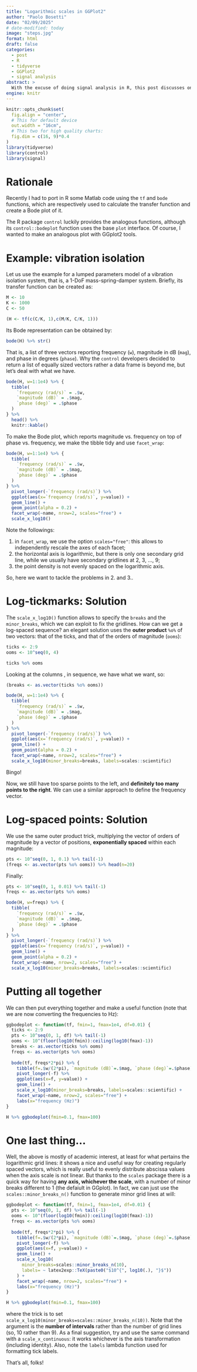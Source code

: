 ```yaml
---
title: "Logarithmic scales in GGPlot2"
author: "Paolo Bosetti"
date: "02/09/2025"
# date-modified: today
image: "steps.jpg"
format: html
draft: false
categories: 
  - post
  - R
  - tidyverse
  - GGPlot2
  - signal analysis
abstract: >
  With the excuse of doing signal analysis in R, this post discusses on how to deal with logarithmic scalses and tick-marks in GGPlot2, and how to generate log-spaced grids to have an equally dense set of points in the resulting plot.
engine: knitr
---
```


```r
knitr::opts_chunk$set(
  fig.align = "center",
  # This for default device
  out.width = "16cm",
  # This two for high quality charts:
  fig.dim = c(16, 9)*0.4
)
library(tidyverse)
library(control)
library(signal)
```

# Rationale

Recently I had to port in R some Matlab code using the `tf` and `bode` functions, which are respectively used to calculate the transfer function and create a Bode plot of it.

The R package `control` luckily provides the analogous functions, although its `control::bodeplot` function uses the base `plot` interface. Of course, I wanted to make an analogous plot with GGplot2 tools.

# Example: vibration isolation

Let us use the example for a lumped parameters model of a vibration isolation system, that is, a 1-DoF mass-spring-damper system. Briefly, its transfer function can be created as:

```r
M <- 10
K <- 1000
C <- 50

(H <- tf(c(C/K, 1),c(M/K, C/K, 1)))
```

Its Bode representation can be obtained by:

```r
bode(H) %>% str()
```

That is, a list of three vectors reporting frequency (`w`), magnitude in dB (`mag`), and phase in degrees (`phase`). Why the `control` developers decided to return a list of equally sized vectors rather a data frame is beyond me, but let's deal with what we have.

```r
bode(H, w=1:1e4) %>% {
  tibble(
    `frequency (rad/s)` = .$w, 
    `magnitude (dB)` = .$mag,
    `phase (deg)` = .$phase
  )
} %>% 
  head() %>% 
  knitr::kable()
```

To make the Bode plot, which reports magnitude vs. frequency on top of phase vs. frequency, we make the tibble tidy and use `facet_wrap`:

```r
bode(H, w=1:1e4) %>% {
  tibble(
    `frequency (rad/s)` = .$w, 
    `magnitude (dB)` = .$mag,
    `phase (deg)` = .$phase
  )
} %>%
  pivot_longer(-`frequency (rad/s)`) %>% 
  ggplot(aes(x=`frequency (rad/s)`, y=value)) +
  geom_line() +
  geom_point(alpha = 0.2) +
  facet_wrap(~name, nrow=2, scales="free") +
  scale_x_log10()
```

Note the followings:

1. in `facet_wrap`, we use the option `scales="free"`: this allows to independently rescale the axes of each facet;
2. the horizontal axis is logarithmic, but there is only one secondary grid line, while we usually have secondary gridlines at 2, 3, ..., 9;
3. the point density is not evenly spaced on the logarithmic axis.

So, here we want to tackle the problems in 2. and 3..

# Log-tickmarks: Solution

The `scale_x_log10()` function allows to specify the `breaks` and the `minor_breaks`, which we can exploit to fix the gridlines. How can we get a log-spaced sequence? an elegant solution uses the **outer product** `%o%` of two vectors: that of the ticks, and that of the orders of magnitude (`ooms`):

```r
ticks <- 2:9
ooms <- 10^seq(0, 4)

ticks %o% ooms
```
Looking at the columns , in sequence, we have what we want, so:

```r
(breaks <- as.vector(ticks %o% ooms))
```

```r
bode(H, w=1:1e4) %>% {
  tibble(
    `frequency (rad/s)` = .$w, 
    `magnitude (dB)` = .$mag,
    `phase (deg)` = .$phase
  )
} %>%
  pivot_longer(-`frequency (rad/s)`) %>% 
  ggplot(aes(x=`frequency (rad/s)`, y=value)) +
  geom_line() +
  geom_point(alpha = 0.2) +
  facet_wrap(~name, nrow=2, scales="free") +
  scale_x_log10(minor_breaks=breaks, labels=scales::scientific)
```

Bingo!

Now, we still have too sparse points to the left, and **definitely too many points to the right**. We can use a similar approach to define the frequency vector.


# Log-spaced points: Solution

We use the same outer product trick, multiplying the vector of orders of magnitude by a vector of positions, **exponentially spaced** within each magnitude:

```r
pts <- 10^seq(0, 1, 0.1) %>% tail(-1)
(freqs <- as.vector(pts %o% ooms)) %>% head(n=20)
```

Finally:

```r
pts <- 10^seq(0, 1, 0.01) %>% tail(-1)
freqs <- as.vector(pts %o% ooms)

bode(H, w=freqs) %>% {
  tibble(
    `frequency (rad/s)` = .$w, 
    `magnitude (dB)` = .$mag,
    `phase (deg)` = .$phase
  )
} %>%
  pivot_longer(-`frequency (rad/s)`) %>% 
  ggplot(aes(x=`frequency (rad/s)`, y=value)) +
  geom_line() +
  geom_point(alpha = 0.2) +
  facet_wrap(~name, nrow=2, scales="free") +
  scale_x_log10(minor_breaks=breaks, labels=scales::scientific)
```

# Putting all together

We can then put everything together and make a useful function (note that we are now converting the frequencies to Hz):

```r
ggbodeplot <- function(tf, fmin=1, fmax=1e4, df=0.01) {
  ticks <- 2:9
  pts <- 10^seq(0, 1, df) %>% tail(-1)
  ooms <- 10^(floor(log10(fmin)):ceiling(log10(fmax)-1))
  breaks <- as.vector(ticks %o% ooms)
  freqs <- as.vector(pts %o% ooms)
  
  bode(tf, freqs*2*pi) %>% {
    tibble(f=.$w/(2*pi), `magnitude (dB)`=.$mag, `phase (deg)`=.$phase)} %>% 
    pivot_longer(-f) %>% 
    ggplot(aes(x=f, y=value)) +
    geom_line() +
    scale_x_log10(minor_breaks=breaks, labels=scales::scientific) +
    facet_wrap(~name, nrow=2, scales="free") +
    labs(x="frequency (Hz)")
}

H %>% ggbodeplot(fmin=0.1, fmax=100)
```

# One last thing...

Well, the above is mostly of academic interest, at least for what pertains the logarithmic grid lines: it shows a nice and useful way for creating regularly spaced vectors, which is really useful to evenly distribute abscissa values when the axis scale is not linear. But thanks to the `scales` package there is a quick way for having **any axis, whichever the scale**, with a number of minor breaks different to 1 (the defaiult in GGplot). In fact, we can just use the `scales::minor_breaks_n()` function to generate minor grid lines at will:

```r
ggbodeplot <- function(tf, fmin=1, fmax=1e4, df=0.01) {
  pts <- 10^seq(0, 1, df) %>% tail(-1)
  ooms <- 10^(floor(log10(fmin)):ceiling(log10(fmax)-1))
  freqs <- as.vector(pts %o% ooms)
  
  bode(tf, freqs*2*pi) %>% {
    tibble(f=.$w/(2*pi), `magnitude (dB)`=.$mag, `phase (deg)`=.$phase)} %>% 
    pivot_longer(-f) %>% 
    ggplot(aes(x=f, y=value)) +
    geom_line() +
    scale_x_log10(
      minor_breaks=scales::minor_breaks_n(10), 
      labels= ~ latex2exp::TeX(paste0("$10^{", log10(.), "}$"))
    ) +
    facet_wrap(~name, nrow=2, scales="free") +
    labs(x="frequency (Hz)")
}

H %>% ggbodeplot(fmin=0.1, fmax=100)
```

where the trick is to set `scale_x_log10(minor_breaks=scales::minor_breaks_n(10))`. Note that the argument is the **number of intervals** rather than the number of grid lines (so, 10 rather than 9). As a final suggestion, try and use the same command with a `scale_x_continuous`: it works whichever is the axis transformation (including identity). Also, note the `labels` lambda function used for formatting tick labels.

:::thatsall
That's all, folks!
:::


